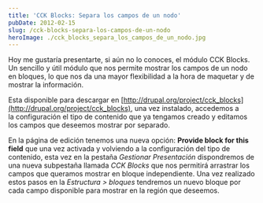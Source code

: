 ```yaml
---
title: 'CCK Blocks: Separa los campos de un nodo'
pubDate: 2012-02-15
slug: /cck-blocks-separa-los-campos-de-un-nodo
heroImage: ./cck_blocks_separa_los_campos_de_un_nodo.jpg
---
```


Hoy me gustaría presentarte, si aún no lo conoces, el módulo CCK Blocks. Un sencillo y útil módulo que nos permite mostrar los campos de un nodo en bloques, lo que nos da una mayor flexibilidad a la hora de maquetar y de mostrar la información.

Esta disponible para descargar en [http://drupal.org/project/cck_blocks](http://drupal.org/project/cck_blocks), una vez instalado, accedemos a la configuración el tipo de contenido que ya tengamos creado y editamos los campos que deseemos mostrar por separado.

En la página de edición tenemos una nueva opción: **Provide block for this field** que una vez activada y volviendo a la configuración del tipo de contenido, esta vez en la pestaña *Gestionar Presentación* dispondremos de una nueva subpestaña llamada *CCK Blocks* que nos permitirá arrastrar los campos que queramos mostrar en bloque independiente. Una vez realizado estos pasos en la *Estructura > bloques* tendremos un nuevo bloque por cada campo disponible para mostrar en la región que deseemos.
